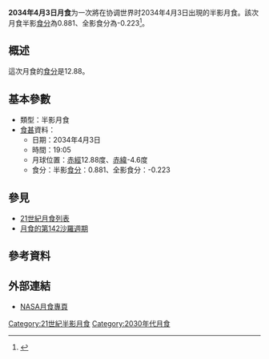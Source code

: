 {{future}}
{{Infobox lunar eclipse
| date        = 2034年4月3日
| time        = 19:05
| nature     = 半影月食
| saros       = 142
| gamma           = 1.115
| magnitude      = 半影食分：0.881<br/>全影食分：-0.223
| par_duration   = 
| tot_duration    = 
| chart               = Lunar eclipse chart close-2034Apr03.png
}}
'''2034年4月3日月食'''为一次將在协调世界时2034年4月3日出現的半影月食。該次月食半影[[食分|食分]]為0.881、全影食分為-0.223<ref name="nasa_catalog_list">{{cite web|url=http://sunearth.gsfc.nasa.gov/eclipse/LEcat/LE2001-2100.html|title=Lunar Eclipses: 2001 to 2100|language=en|publisher=[[NASA|NASA]]|archiveurl=https://web.archive.org/web/19990202141830/http://sunearth.gsfc.nasa.gov/eclipse/LEcat/LE2001-2100.html|archivedate=1999-02-02|deadurl=yes|accessdate=2016-09-10}}</ref>。

== 概述 ==
這次月食的[[食分|食分]]是12.88。

== 基本參數 ==
{{NoteUTC}}
* 類型：半影月食
*[[食甚|食甚]]資料：
** 日期：2034年4月3日
** 時間：19:05
** 月球位置：[[赤經|赤經]]12.88度、[[赤緯|赤緯]]-4.6度
** 食分：半影[[食分|食分]]：0.881、全影食分：-0.223


== 參見 ==
{{portal box|天文學}}
* [[21世紀月食列表|21世紀月食列表]]
* [[月食的第142沙羅週期|月食的第142沙羅週期]]

== 參考資料 ==
{{reflist}}

== 外部連結 ==
* [http://eclipse.gsfc.nasa.gov/lunar.html NASA月食專頁]{{Wayback|url=http://eclipse.gsfc.nasa.gov/lunar.html |date=20181231235927 }}{{en icon}}
{{Lunar-eclipse-stub}}
{{月食}}

[[Category:21世紀半影月食|Category:21世紀半影月食]]
[[Category:2030年代月食|Category:2030年代月食]]